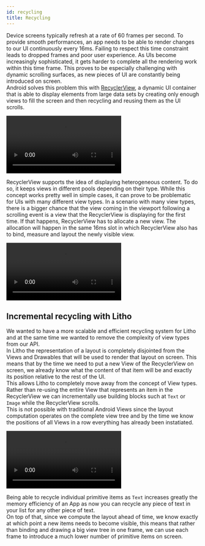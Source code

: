 ```yaml
---
id: recycling
title: Recycling
---
```


Device screens typically refresh at a rate of 60 frames per second. To provide smooth performances, an app needs to be able to render changes to our UI continuously every 16ms. Failing to respect this time constraint leads to dropped frames and poor user experience.
As UIs become increasingly sophisticated, it gets harder to complete all the rendering work within this time frame. This proves to be especially challenging with dynamic scrolling surfaces, as new pieces of UI are constantly being introduced on screen.   
Android solves this problem this with [RecyclerView](https://developer.android.com/guide/topics/ui/layout/recyclerview.html), a dynamic UI container that is able to display elements from large data sets by creating only enough views to fill the screen and then recycling and reusing them as the UI scrolls.

<video loop="true" autoplay="true" class="video">
  <source type="video/mp4" src={useBaseUrl("/videos/recycler_view.mp4")}></source>
  <p>Your browser does not support the video element.</p>
</video>


RecyclerView supports the idea of displaying heterogeneous content. To do so, it keeps views in different pools depending on their type.
While this concept works pretty well in simple cases, it can prove to be problematic for UIs with many different view types.
In a scenario with many view types, there is a bigger chance that the view coming in the viewport following a scrolling event is a view that the RecyclerView is displaying for the first time.
If that happens, RecyclerView has to allocate a new view. The allocation will happen in the same 16ms slot in which RecyclerView also has to bind, measure and layout the newly visible view.


<video loop="true" autoplay="true" class="video">
  <source type="video/mp4" src={useBaseUrl("/videos/multiple_view_types.mp4")}></source>
  <p>Your browser does not support the video element.</p>
</video>


## Incremental recycling with Litho

We wanted to have a more scalable and efficient recycling system for Litho and at the same time we wanted to remove the complexity of view types from our API.  
In Litho the representation of a layout is completely disjointed from the Views and Drawables that will be used to render that layout on screen. This means that by the time we need to put a new View of the RecyclerView on screen, we already know what the content of that item will be and exactly its position relative to the rest of the UI.  
This allows Litho to completely move away from the concept of View types. Rather than re-using the entire View that represents an item in the RecyclerView we can incrementally use building blocks such at `Text` or `Image` while the RecyclerView scrolls.  
This is not possible with traditional Android Views since the layout computation operates on the complete view tree and by the time we know the positions of all Views in a row everything has already been instatiated.

<video loop="true" autoplay="true" class="video">
  <source type="video/mp4" src={useBaseUrl("/videos/incremental_recycling.mp4")}></source>
  <p>Your browser does not support the video element.</p>
</video>

Being able to recycle individual primitive items as `Text` increases greatly the memory efficiency of an App as now you can recycle any piece of text in your list for any other piece of text.  
On top of that, since we compute the layout ahead of time, we know exactly at which point a new items needs to become visible, this means that rather than binding and drawing a big view tree in one frame, we can use each frame to introduce a much lower number of primitive items on screen.
